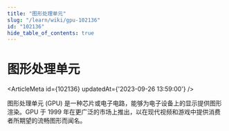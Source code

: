 ```yaml
---
title: "图形处理单元"
slug: "/learn/wiki/gpu-102136"
id: "102136"
hide_table_of_contents: true
---
```



# 图形处理单元

<ArticleMeta id={102136} updatedAt={'2023-09-26 13:59:00'} />
<div className='border-solid border-b border-t-0 my-4 border-[var(--ifm-color-gray-300)]' />

图形处理单元 (GPU) 是一种芯片或电子电路，能够为电子设备上的显示提供图形渲染。GPU 于 1999 年在更广泛的市场上推出，以在现代视频和游戏中提供消费者所期望的流畅图形而闻名。
